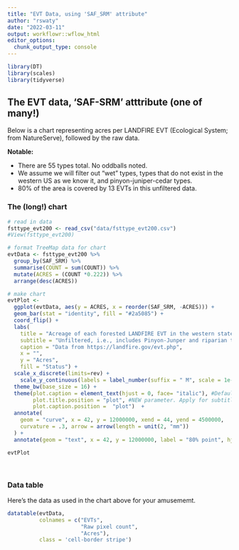 ```yaml
---
title: "EVT Data, using 'SAF_SRM' attribute"
author: "rswaty"
date: "2022-03-11"
output: workflowr::wflow_html
editor_options:
  chunk_output_type: console
---
```


```r
library(DT)
library(scales)
library(tidyverse)
```


## The EVT data, 'SAF-SRM' atttribute (one of many!) 

Below is a chart representing acres per LANDFIRE EVT (Ecological System; from NatureServe), followed by the raw data.  

**Notable:**

 * There are 55 types total.  No oddballs noted.
 * We assume we will filter out "wet" types, types that do not exist in the western US as we know it, and pinyon-juniper-cedar types.
 * 80% of the area is covered by 13 EVTs in this unfiltered data.  


### The (long!) chart

```r

# read in data
fsttype_evt200 <- read_csv("data/fsttype_evt200.csv")
#View(fsttype_evt200)

# format TreeMap data for chart
evtData <- fsttype_evt200 %>%
  group_by(SAF_SRM) %>%
  summarise(COUNT = sum(COUNT)) %>%
  mutate(ACRES = (COUNT *0.222)) %>%
  arrange(desc(ACRES))

# make chart
evtPlot <-
  ggplot(evtData, aes(y = ACRES, x = reorder(SAF_SRM, -ACRES))) +
  geom_bar(stat = "identity", fill = "#2a5085") +
  coord_flip() +
  labs(
    title = "Acreage of each forested LANDFIRE EVT in the western states",
    subtitle = "Unfiltered, i.e., includes Pinyon-Junper and riparian types",
    caption = "Data from https://landfire.gov/evt.php",
    x = "",
    y = "Acres",
    fill = "Status") +
  scale_x_discrete(limits=rev) +
	scale_y_continuous(labels = label_number(suffix = " M", scale = 1e-6)) + 
  theme_bw(base_size = 16) + 
  theme(plot.caption = element_text(hjust = 0, face= "italic"), #Default is hjust=1
        plot.title.position = "plot", #NEW parameter. Apply for subtitle too.
        plot.caption.position =  "plot")  +
  annotate(
    geom = "curve", x = 42, y = 12000000, xend = 44, yend = 4500000,
    curvature = .3, arrow = arrow(length = unit(2, "mm"))
  ) +
  annotate(geom = "text", x = 42, y = 12000000, label = "80% point", hjust = "left")

evtPlot

```
 
 <br>
 
### Data table


Here's the data as used in the chart above for your amusememt.
<br>

```r


datatable(evtData,
          colnames = c("EVTs",
                       "Raw pixel count",
                       "Acres"),
          class = 'cell-border stripe')

```




